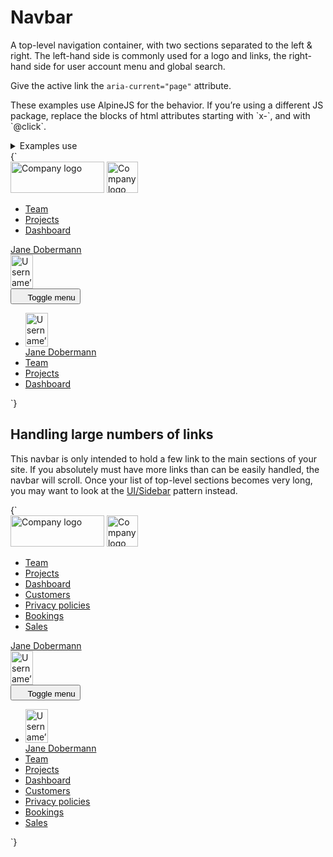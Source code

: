 
<Meta title="UI/Navigation/Navbar" />

# Navbar

A top-level navigation container, with two sections separated to the left & right. The left-hand side is commonly used for a logo and links, the right-hand side for user account menu and global search.

Give the active link the `aria-current="page"` attribute.

<div class="u-bg-grayscale-light-1u-padding-m-x u-padding-xs-y">
  <p>
    These examples use AlpineJS for the behavior. If you’re using a different JS
    package, replace the blocks of html attributes starting with `x-`, and with
    `@click`.
  </p>
</div>

<details class="u-margin-xl-y">
  <summary class="u-h4 u-font-medium">Examples use</summary>
  <ul>
    <li>
      <a href="/docs/atoms-avatar--avatar">a-avatar</a>
    </li>
    <li>
      <a href="/docs/atoms-button-base--button-element">a-button</a>
    </li>
    <li>
      <a href="/docs/atoms-button-icon--button-element">a-button--square</a>
    </li>
    <li>
      <a href="/docs/atoms-button-icon-reversed--icon-reversed">
        a-button--square-reversed
      </a>
    </li>
    <li>
      <a href="/docs/atoms-button-nav--nav">a-button--transparent</a>
    </li>
    <li>
      <a href="/docs/atoms-button-nav-large--nav-large">
        a-button--large a-button--secondary
      </a>
    </li>
    <li>
      <a href="/docs/atoms-content--content">a-content</a>
    </li>
    <li>
      <a href="/docs/atoms-icon--icon">a-icon</a>
    </li>
    <li>
      <a href="/docs/atoms-list-reset--list-reset">u-list-none</a>
    </li>
    <li>
      <a href="/docs/utilities-background-color--grayscale-dark-1">u-bg</a>
    </li>
    <li>
      <a href="/docs/utilities-flex--flex">u-flex</a>
    </li>
    <li>
      <a href="/docs/utilities-hidden--hidden">u-hidden</a>
    </li>
    <li>
      <a href="/docs/utilities-box-alignment--items-center">u-items-center</a>
    </li>
    <li>
      <a href="/docs/utilities-margin--margin-m">u-margin</a>
    </li>
    <li>
      <a href="/docs/utilities-padding--padding-m">u-padding</a>
    </li>
    <li>
      <a href="/docs/utilities-relative--relative">u-relative</a>
    </li>
  </ul>
</details>

<Canvas>
  <Story name="Navbar" inline={false} height="80vh">
    {`
      <nav class="u-bg-grayscale-dark-2 u-padding-s-top u-padding-s-bottom u-relative">
        <div class="u-padding-m-x u-flex u-justify-between u-items-center u-flex-wrap">
          <div class="u-flex-shrink-1 u-flex u-items-center">
            <img src="${logoLarge}" width="150" height="50" alt="Company logo" class="u-flex-shrink-0 u-margin-l-right u-hidden u-block@l" />
            <img src="${logoSmall}" width="50" height="50" alt="Company logo" class="u-flex-shrink-0 u-margin-l-right u-hidden@l" />
            <div class="u-hidden u-block@l u-flex-shrink-1 u-overflow-x-auto">
              <ul class="u-flex u-list-none">
                <li class="u-margin-m-right">
                  <a href="/" class="a-button a-button--transparent" aria-current="page">Team</a>
                </li>
                <li class="u-margin-m-right">
                  <a href="/" class="a-button a-button--transparent">Projects</a>
                </li>
                <li class="u-margin-m-right">
                  <a href="/" class="a-button a-button--transparent">Dashboard</a>
                </li>
              </ul>
            </div>
          </div>
          <div class="u-hidden u-block@l">
            <a href="/" class="a-button a-button--transparent">
              <span class="a-button__label">Jane Dobermann</span>
              <div class="a-button__icon a-avatar">
                <img src="https://placekitten.com/100/150" width="36" height="54" alt="Username’s avatar" class="a-avatar" />
              </div>
            </a>
          </div>
          <div class="u-hidden@l" x-data="{ navbarOpen: false }">
            <button
              class="a-button a-button--square a-button--secondary"
              title="Toggle menu"
              aria-controls="navbar-1"
              @click="navbarOpen = !navbarOpen"
              :aria-expanded="navbarOpen"
            >
              <svg width="16" height="16" class="a-icon" aria-hidden="true" focusable="false">
                <use xlink:href="${icons}#icon-hamburger"></use>
              </svg>
              <span class="u-sr-only">Toggle menu</span>
            </button>
            <ul
              class="u-flex u-flex-col u-list-none o-navbar u-padding-s u-bg-grayscale-dark-2"
              id="navbar-1"
              x-show="navbarOpen"
              @click.away="navbarOpen = false"
              x-transition:enter="is-transitioning"
              x-transition:enter-start="is-off-screen"
              x-transition:enter-end="is-on-screen"
              x-transition:leave="is-transitioning"
              x-transition:leave-start="is-on-screen"
              x-transition:leave-end="is-off-screen"
            >
              <li class="u-margin-s-bottom">
                <a href="/" class="a-button a-button--large a-button--secondary">
                  <div class="a-button__icon a-avatar">
                    <img src="https://placekitten.com/100/150" width="36" height="54" alt="Username’s avatar" class="a-avatar" />
                  </div>
                  <span class="a-button__label">Jane Dobermann</span>
                </a>
              </li>
              <li class="u-margin-s-bottom">
                <a href="/" class="a-button a-button--large a-button--secondary" aria-current="page">Team</a>
              </li>
              <li class="u-margin-s-bottom">
                <a href="/" class="a-button a-button--large a-button--secondary">Projects</a>
              </li>
              <li class="u-margin-s-bottom">
                <a href="/" class="a-button a-button--large a-button--secondary">Dashboard</a>
              </li>
            </ul>
          </div>
        </div>
      </nav>
    `}
  </Story>
</Canvas>

## Handling large numbers of links

This navbar is only intended to hold a few link to the main sections of your site. If you absolutely must have more links than can be easily handled, the navbar will scroll. Once your list of top-level sections becomes very long, you may want to look at the [UI/Sidebar](/docs/ui-navigation-sidebar--sidebar) pattern instead.

<Canvas>
  <Story name="Navbar with many links" inline={false} height="80vh">
    {`
      <nav class="u-bg-grayscale-dark-2 u-padding-s-top u-padding-s-bottom u-relative">
        <div class="u-padding-m-x u-flex u-justify-between u-items-center">
          <div class="u-flex-shrink-1 u-flex u-items-center">
            <img src="${logoLarge}" width="150" height="50" alt="Company logo" class="u-flex-shrink-0 u-margin-l-right u-hidden u-block@l" />
            <img src="${logoSmall}" width="50" height="50" alt="Company logo" class="u-flex-shrink-0 u-margin-l-right u-hidden@l" />
            <div class="u-hidden u-block@l u-flex-shrink-1 u-overflow-x-auto">
              <ul class="u-flex u-list-none">
                <li class="u-margin-m-right">
                  <a href="/" class="a-button a-button--transparent" aria-current="page">Team</a>
                </li>
                <li class="u-margin-m-right">
                  <a href="/" class="a-button a-button--transparent">Projects</a>
                </li>
                <li class="u-margin-m-right">
                  <a href="/" class="a-button a-button--transparent">Dashboard</a>
                </li>
                <li class="u-margin-m-right">
                  <a href="/" class="a-button a-button--transparent">Customers</a>
                </li>
                <li class="u-margin-m-right">
                  <a href="/" class="a-button a-button--transparent">Privacy policies</a>
                </li>
                <li class="u-margin-m-right">
                  <a href="/" class="a-button a-button--transparent">Bookings</a>
                </li>
                <li class="u-margin-m-right">
                  <a href="/" class="a-button a-button--transparent">Sales</a>
                </li>
              </ul>
            </div>
          </div>
          <div class="u-hidden u-block@l u-flex-shrink-0">
            <a href="/" class="a-button a-button--transparent">
              <span class="a-button__label">Jane Dobermann</span>
              <div class="a-button__icon a-avatar">
                <img src="https://placekitten.com/100/150" width="36" height="54" alt="Username’s avatar" class="a-avatar" />
              </div>
            </a>
          </div>
          <div class="u-hidden@l" x-data="{ navbarOpen: false }">
            <button
              class="a-button a-button--square a-button--secondary"
              title="Toggle menu"
              aria-controls="navbar-1"
              @click="navbarOpen = !navbarOpen"
              :aria-expanded="navbarOpen"
            >
              <svg width="16" height="16" class="a-icon" aria-hidden="true" focusable="false">
                <use xlink:href="${icons}#icon-hamburger"></use>
              </svg>
              <span class="u-sr-only">Toggle menu</span>
            </button>
            <ul
              class="u-flex u-flex-col u-list-none o-navbar u-padding-s u-bg-grayscale-dark-2"
              id="navbar-1"
              x-show="navbarOpen"
              @click.away="navbarOpen = false"
              x-transition:enter="is-transitioning"
              x-transition:enter-start="is-off-screen"
              x-transition:enter-end="is-on-screen"
              x-transition:leave="is-transitioning"
              x-transition:leave-start="is-on-screen"
              x-transition:leave-end="is-off-screen"
            >
              <li class="u-margin-s-bottom">
                <a href="/" class="a-button a-button--large a-button--secondary">
                  <div class="a-button__icon a-avatar">
                    <img src="https://placekitten.com/100/150" width="36" height="54" alt="Username’s avatar" class="a-avatar" />
                  </div>
                  <span class="a-button__label">Jane Dobermann</span>
                </a>
              </li>
              <li class="u-margin-s-bottom">
                <a href="/" class="a-button a-button--large a-button--secondary" aria-current="page">Team</a>
              </li>
              <li class="u-margin-s-bottom">
                <a href="/" class="a-button a-button--large a-button--secondary">Projects</a>
              </li>
              <li class="u-margin-s-bottom">
                <a href="/" class="a-button a-button--large a-button--secondary">Dashboard</a>
              </li>
              <li class="u-margin-s-bottom">
                <a href="/" class="a-button a-button--large a-button--secondary">Customers</a>
              </li>
              <li class="u-margin-s-bottom">
                <a href="/" class="a-button a-button--large a-button--secondary">Privacy policies</a>
              </li>
              <li class="u-margin-s-bottom">
                <a href="/" class="a-button a-button--large a-button--secondary">Bookings</a>
              </li>
              <li class="u-margin-s-bottom">
                <a href="/" class="a-button a-button--large a-button--secondary">Sales</a>
              </li>
            </ul>
          </div>
        </div>
      </nav>
    `}
  </Story>
</Canvas>
